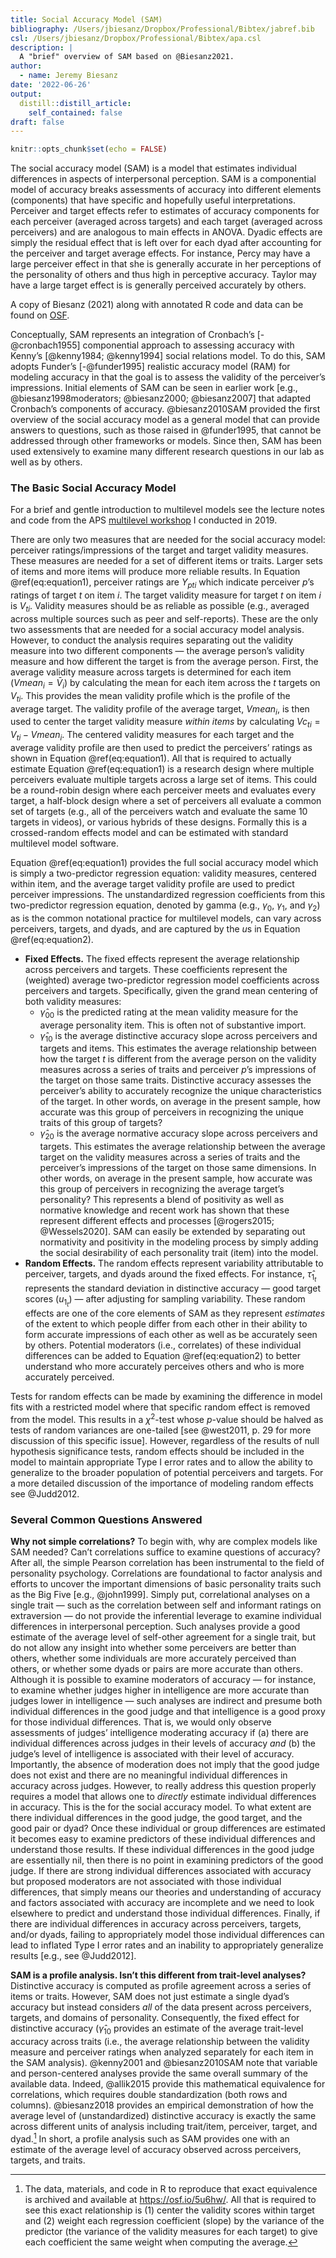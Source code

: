 ```yaml
---
title: Social Accuracy Model (SAM)
bibliography: /Users/jbiesanz/Dropbox/Professional/Bibtex/jabref.bib
csl: /Users/jbiesanz/Dropbox/Professional/Bibtex/apa.csl
description: |
  A "brief" overview of SAM based on @Biesanz2021.
author:
  - name: Jeremy Biesanz 
date: '2022-06-26'
output:
  distill::distill_article:
    self_contained: false
draft: false
---
```


```r
knitr::opts_chunk$set(echo = FALSE)
```

The social accuracy model (SAM) is a model that estimates individual differences in aspects of interpersonal perception. SAM is a componential model of accuracy breaks assessments of accuracy into different elements (components) that have specific and hopefully useful interpretations. Perceiver and target effects refer to estimates of accuracy components for each perceiver (averaged across targets) and each target (averaged across perceivers) and are analogous to main effects in ANOVA. Dyadic effects are simply the residual effect that is left over for each dyad after accounting for the perceiver and target average effects. For instance, Percy may have a large perceiver effect in that she is generally accurate in her perceptions of the personality of others and thus high in perceptive accuracy. Taylor may have a large target effect is is generally perceived accurately by others.

<aside>
A copy of Biesanz (2021) along with annotated R code and data can be found on [OSF](https://osf.io/96t8f/).
</aside>

Conceptually, SAM represents an integration of Cronbach’s [-@cronbach1955] componential approach to assessing accuracy with Kenny’s [@kenny1984; @kenny1994] social relations model.  To do this, SAM adopts Funder’s [-@funder1995] realistic accuracy model (RAM) for modeling accuracy in that the goal is to assess the validity of the perceiver's impressions. Initial elements of SAM can be seen in earlier work [e.g., @biesanz1998moderators; @biesanz2000; @biesanz2007] that adapted Cronbach’s components of accuracy. @biesanz2010SAM provided the first overview of the social accuracy model as a general model that can provide answers to questions, such as those raised in @funder1995, that cannot be addressed through other frameworks or models. Since then, SAM has been used extensively to examine many different research questions in our lab as well as by others.


### The Basic Social Accuracy Model

<aside>
For a brief and gentle introduction to multilevel models see the lecture notes and code from the APS [multilevel workshop](https://osf.io/82yrb/) I conducted in 2019.
</aside>

There are only two measures that are needed for the social accuracy model: perceiver ratings/impressions of the target and target validity measures. These measures are needed for a set of different items or traits. Larger sets of items and more items will produce more reliable results. In Equation \@ref(eq:equation1), perceiver ratings are $Y_{pti}$ which indicate perceiver $p$'s ratings of target $t$ on item $i$. The target validity measure for target $t$ on item $i$ is $V_{ti}$. Validity measures should be as reliable as possible (e.g., averaged across multiple sources such as peer and self-reports). These are the only two assessments that are needed for a social accuracy model analysis. However, to conduct the analysis requires separating out the validity measure into two different components --- the average person's validity measure and how different the target is from the average person. First, the average validity measure across targets is determined for each item $(Vmean_{i}= {\bar{V}}_i)$ by calculating the mean for each item across the $t$ targets on $V_{ti}$. This provides the mean validity profile which is the profile of the average target. The validity profile of the average target, $Vmean_{i}$, is then used to center the target validity measure *within items* by calculating $Vc_{ti} = V_{ti} - Vmean_{i}$. The centered validity measures for each target and the average validity profile are then used to predict the perceivers' ratings as shown in Equation \@ref(eq:equation1). All that is required to actually estimate Equation \@ref(eq:equation1) is a research design where multiple perceivers evaluate multiple targets across a large set of items. This could be a round-robin design where each perceiver meets and evaluates every target, a half-block design where a set of perceivers all evaluate a common set of targets (e.g., all of the perceivers watch and evaluate the same 10 targets in videos), or various hybrids of these designs. Formally this is a crossed-random effects model and can be estimated with standard multilevel model software.


\begin{equation}
Y_{pti} = \gamma_{0_{pt}} + \gamma_{1_{pt}}Vc_{ti} + \gamma_{2_{pt}}Vmean_{i} + e_{pti}
  (\#eq:equation1)
\end{equation}

\begin{equation}
\begin{split}
\gamma_{0_{pt}} = \gamma_{00} + u_{0_p} + u_{0_t} + u_{0_{(pt)}}\\
\gamma_{1_{pt}} = \gamma_{10} + u_{1_p} + u_{1_t} + u_{1_{(pt)}}\\
\gamma_{2_{pt}} = \gamma_{20} + u_{2_p} + u_{2_t} + u_{2_{(pt)}}
\end{split}
  (\#eq:equation2)
\end{equation}

Equation \@ref(eq:equation1) provides the full social accuracy model which is simply a two-predictor regression equation: validity measures, centered within item, and the average target validity profile are used to predict perceiver impressions. The unstandardized regression coefficients from this two-predictor regression equation, denoted by gamma (e.g., $\gamma_{0}$, $\gamma_{1}$, and $\gamma_{2}$) as is the common notational practice for multilevel models, can vary across perceivers, targets, and dyads, and are captured by the $u$s in Equation \@ref(eq:equation2). 

+ **Fixed Effects.** The fixed effects represent the average relationship across perceivers and targets. These coefficients represent the (weighted) average two-predictor regression model coefficients across perceivers and targets. Specifically, given the grand mean centering of both validity measures:
    + $\hat{\gamma}_{00}$ is the predicted rating at the mean validity measure for the average personality item. This is often not of substantive import.
    + $\hat{\gamma}_{10}$ is the average distinctive accuracy slope across perceivers and targets and items. This estimates the average relationship between how the target *t* is different from the average person on the validity measures across a series of traits and perceiver *p*'s impressions of the target on those same traits. Distinctive accuracy assesses the perceiver's ability to accurately recognize the unique characteristics of the target. In other words, on average in the present sample, how accurate was this group of perceivers in recognizing the unique traits of this group of targets?
    + $\hat{\gamma}_{20}$ is the average normative accuracy slope across perceivers and targets. This estimates the average relationship between the average target on the validity measures across a series of traits and the perceiver's impressions of the target on those same dimensions. In other words, on average in the present sample, how accurate was this group of perceivers in recognizing the average target’s personality? This represents a blend of positivity as well as normative knowledge and recent work has shown that these represent different effects and processes [@rogers2015; @Wessels2020]. SAM can easily be extended by separating out normativity and positivity in the modeling process by simply adding the social desirability of each personality trait (item) into the model.

+ **Random Effects.** The random effects represent variability attributable to perceiver, targets, and dyads around the fixed effects. For instance, $\hat{\tau}_{1_t}$ represents the standard deviation in distinctive accuracy --- good target scores $(u_{1_t})$ --- after adjusting for sampling variability. These random effects are one of the core elements of SAM as they represent *estimates* of the extent to which people differ from each other in their ability to form accurate impressions of each other as well as be accurately seen by others. Potential moderators (i.e., correlates) of these individual differences can be added to Equation \@ref(eq:equation2) to better understand who more accurately perceives others and who is more accurately perceived.

<aside>
Tests for random effects can be made by examining the difference in model fits with a restricted model where that specific random effect is removed from the model. This results in a $\chi^2$-test whose $p$-value should be halved as tests of random variances are one-tailed [see @west2011, p. 29 for more discussion of this specific issue]. However, regardless of the results of null hypothesis significance tests, random effects should be included in the model to maintain appropriate Type I error rates and to allow the ability to generalize to the broader population of potential perceivers and targets. For a more detailed discussion of the importance of modeling random effects see @Judd2012.
</aside>

### Several Common Questions Answered


**Why not simple correlations?** To begin with, why are complex models like SAM needed? Can't correlations suffice to examine questions of accuracy? After all, the simple Pearson correlation has been instrumental to the field of personality psychology. Correlations are foundational to factor analysis and efforts to uncover the important dimensions of basic personality traits such as the Big Five [e.g., @john1999]. Simply put, correlational analyses on a single trait --- such as the correlation between self and informant ratings on extraversion --- do not provide the inferential leverage to examine individual differences in interpersonal perception. Such analyses provide a good estimate of the average level of self-other agreement for a single trait, but do not allow any insight into whether some perceivers are better than others, whether some individuals are more accurately perceived than others, or whether some dyads or pairs are more accurate than others. Although it is possible to examine moderators of accuracy --- for instance, to examine whether judges higher in intelligence are more accurate than judges lower in intelligence --- such analyses are indirect and presume both individual differences in the good judge and that intelligence is a good proxy for those individual differences. That is, we would only observe assessments of judges' intelligence moderating accuracy if (a) there are individual differences across judges in their levels of accuracy *and* (b) the judge's level of intelligence is associated with their level of accuracy. Importantly, the absence of moderation does not imply that the good judge does not exist and there are no meaningful individual differences in accuracy across judges. However, to really address this question properly requires a model that allows one to *directly* estimate individual differences in accuracy. This is the \textit{raison d\textquotesingle\^{e}tre} for the social accuracy model. To what extent are there individual differences in the good judge, the good target, and the good pair or dyad? Once these individual or group differences are estimated it becomes easy to examine predictors of these individual differences and understand those results. If these individual differences in the good judge are essentially nil, then there is no point in examining predictors of the good judge. If there are strong individual differences associated with accuracy but proposed moderators are not associated with those individual differences, that simply means our theories and understanding of accuracy and factors associated with accuracy are incomplete and we need to look elsewhere to predict and understand those individual differences. Finally, if there are individual differences in accuracy across perceivers, targets, and/or dyads, failing to appropriately model those individual differences can lead to inflated Type I error rates and an inability to appropriately generalize results [e.g., see @Judd2012].

**SAM is a profile analysis. Isn't this different from trait-level analyses?** Distinctive accuracy is computed as profile agreement across a series of items or traits. However, SAM does not just estimate a single dyad's accuracy but instead considers *all* of the data present across perceivers, targets, and domains of personality. Consequently, the fixed effect for distinctive accuracy ($\hat{\gamma}_{10}$ provides an estimate of the average trait-level accuracy across traits (i.e., the average relationship between the validity measure and perceiver ratings when analyzed separately for each item in the SAM analysis). @kenny2001 and @biesanz2010SAM  note that variable and person-centered analyses provide the same overall summary of the available data. Indeed, @allik2015 provide this mathematical equivalence for correlations, which requires double standardization (both rows and columns). @biesanz2018 provides an empirical demonstration of how the average level of (unstandardized) distinctive accuracy is exactly the same across different units of analysis including trait/item, perceiver, target, and dyad.^[The data, materials, and code in R to reproduce that exact equivalence is archived and available at [https://osf.io/5u6hw/](https://osf.io/5u6hw/). All that is required to see this exact relationship is (1) center the validity scores within target and (2) weight each regression coefficient (slope) by the variance of the predictor (the variance of the validity measures for each target) to give each coefficient the same weight when computing the average.] In short, a profile analysis such as SAM provides one with an estimate of the average level of accuracy observed across perceivers, targets, and traits.
